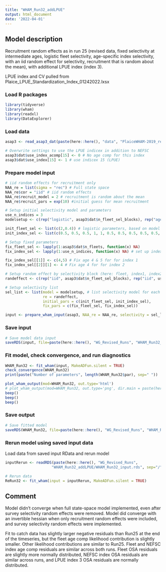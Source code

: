 ```yaml
---
title: "WHAM_Run32_addLPUE"
output: html_document
date: '2022-04-01'
---
```


## Model description
Recruitment random effects as in run 25 (revised data, fixed selectivity at intermediate ages, logistic fleet selectivity, age-specific index selectivity, with an iid random effect for selectivity, recruitment that is random about the mean), with additional LPUE index (index 3).

LPUE index and CV pulled from Plaice_LPUE_Standardization_Index_01242022.lxsx

### Load R packages
```r
library(tidyverse)
library(wham)
library(readxl)
library(DataExplorer)
```

### Load data
```r
asap3 <- read_asap3_dat(paste(here::here(), "data", "PlaiceWHAM-2019_revised_NEFSC-LW-WAA_StateIndices.DAT", sep="/"))

# Overwrite settings to use the LPUE indicex in addition to NEFSC
asap3$dat$use_index_acomp[15] <- 0 # No age comp for this index 
asap3$dat$use_index[15] <- 1 # use indicex 15 (LPUE)
```

### Prepare model input
```r
# iid random effects for recruitment only 
NAA_re = list(sigma = "rec") # Full state space
NAA_re$cor = "iid" # iid random effects
NAA_re$recruit_model = 2 # recruitment is random about the mean
NAA_re$recruit_pars = exp(10) #initial guess for mean recruitment

# Setup initial selectivity model and parameters
use_n_indices = 3
modelsetup <- c(rep("logistic", asap3$dat$n_fleet_sel_blocks), rep("age-specific", 2), "logistic") # LPUE assumed logistic selectivity

init_fleet_sel <- list(c(2,0.4)) # logistic parameters, based on model type
init_index_sel <- list(c(0.5, 0.5, 0.5, 1, 1, 0.5, 0.5, 0.5, 0.5, 0.5, 0.5), c(0.5, 0.5, 0.5, 1, 1, 0.5, 0.5, 0.5, 0.5, 0.5, 0.5), c(2,0.4))

# Setup fixed parameters
fix_fleet_sel <- lapply(1:asap3$dat$n_fleets, function(x) NA) 
fix_index_sel <- lapply(1:use_n_indices, function(x) NA) # set up index selectivity object

fix_index_sel[[1]] <- c(4,5) # Fix age 4 & 5 for for index 1
fix_index_sel[[2]][1] <- 4 # Fix age 4 for for index 2

# Setup random effect by selectivity block (here: fleet, index1, index2, index3)
randeffect <- c(rep("iid", asap3$dat$n_fleet_sel_blocks), rep("iid", use_n_indices))

# Setup selectivity list
sel_list <- list(model = modelsetup, # list selectivity model for each fleet and index
                 re = randeffect,
                 initial_pars = c(init_fleet_sel, init_index_sel),
                 fix_pars = c(fix_fleet_sel, fix_index_sel))

input <- prepare_wham_input(asap3, NAA_re = NAA_re, selectivity = sel_list, model_name = "WHAM_Run32") 
```

### Save input
```r
# Save model data input
saveRDS(input, file=paste(here::here(), "WG_Revised_Runs", "WHAM_Run32_addLPUE", "WHAM_Run32_input.rds", sep="/"))
```

### Fit model, check convergence, and run diagnostics
```r
WHAM_Run32 <- fit_wham(input, MakeADFun.silent = TRUE) 
check_convergence(WHAM_Run32)
print(paste("Number of parameters", length(WHAM_Run32$par), sep=" "))

plot_wham_output(mod=WHAM_Run32, out.type='html')
# plot_wham_output(mod=WHAM_Run32, out.type='png', dir.main = paste(here::here(), "WHAM_Run32", sep="/"))
beep()
beep()
beep()
```

### Save output
```r
# Save fitted model
saveRDS(WHAM_Run32, file=paste(here::here(), "WG_Revised_Runs", "WHAM_Run32_addLPUE", "WHAM_Run32_model.rds", sep="/"))
```

### Rerun model using saved input data
Load data from saved input RData and rerun model
```r
inputRerun <- readRDS(paste(here::here(), "WG_Revised_Runs",
                     "WHAM_Run32_addLPUE/WHAM_Run32_input.rds", sep="/"))

# Rerun data
ReRun32 <- fit_wham(input = inputRerun, MakeADFun.silent = TRUE)
```

## Comment
Model didn't converge when full state-space model implemented, even after survey selectivity random effects were removed. Model did converge with an invertible hessian when only recruitment random effects were included, and survey selectivity random effects were implemented.

Fit to catch data has slightly larger negative residuals than Run25 at the end of the timeseries, but the fleet age comp likelihood contribution is slightly smaller. Other likelihood contributions are similar to Run25. Fleet and NEFSC index age comp residuals are similar across both runs. Fleet OSA residuals are slightly more normally distributed, NEFSC index OSA residuals are similar across runs, and LPUE index 3 OSA residuals are normally distributed.

